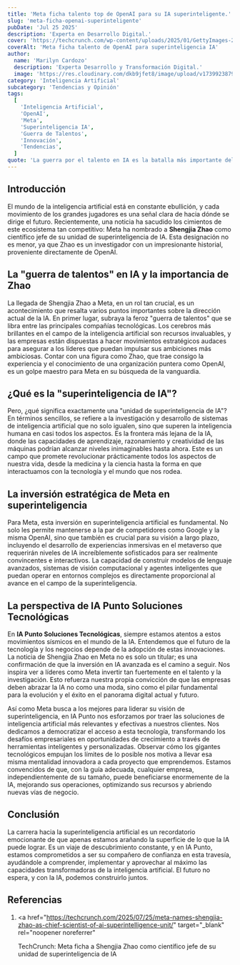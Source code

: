 ```yaml
---
title: 'Meta ficha talento top de OpenAI para su IA superinteligente.'
slug: 'meta-ficha-openai-superinteligente'
pubDate: 'Jul 25 2025'
description: 'Experta en Desarrollo Digital.'
cover: 'https://techcrunch.com/wp-content/uploads/2025/01/GettyImages-2173579488.jpg'
coverAlt: 'Meta ficha talento de OpenAI para superinteligencia IA'
author:
  name: 'Marilyn Cardozo'
  description: 'Experta Desarrollo y Transformación Digital.'
  image: 'https://res.cloudinary.com/dkb9jfet8/image/upload/v1739923879/marilyn_s2mi4a.png'
category: 'Inteligencia Artificial'
subcategory: 'Tendencias y Opinión'
tags:
  [
    'Inteligencia Artificial',
    'OpenAI',
    'Meta',
    'Superinteligencia IA',
    'Guerra de Talentos',
    'Innovación',
    'Tendencias',
  ]
quote: 'La guerra por el talento en IA es la batalla más importante del siglo XXI.'
---
```


<h2 id="introduccion">Introducción</h2>

El mundo de la inteligencia artificial está en constante ebullición, y cada movimiento de los grandes jugadores es una señal clara de hacia dónde se dirige el futuro. Recientemente, una noticia ha sacudido los cimientos de este ecosistema tan competitivo: Meta ha nombrado a <strong>Shengjia Zhao</strong> como científico jefe de su unidad de superinteligencia de IA. Esta designación no es menor, ya que Zhao es un investigador con un impresionante historial, proveniente directamente de OpenAI.

<h2 id="la-guerra-de-talentos-en-ia-y-la-importancia-de-zhao">
  La "guerra de talentos" en IA y la importancia de Zhao
</h2>

La llegada de Shengjia Zhao a Meta, en un rol tan crucial, es un acontecimiento que resalta varios puntos importantes sobre la dirección actual de la IA. En primer lugar, subraya la feroz "guerra de talentos" que se libra entre las principales compañías tecnológicas. Los cerebros más brillantes en el campo de la inteligencia artificial son recursos invaluables, y las empresas están dispuestas a hacer movimientos estratégicos audaces para asegurar a los líderes que puedan impulsar sus ambiciones más ambiciosas. Contar con una figura como Zhao, que trae consigo la experiencia y el conocimiento de una organización puntera como OpenAI, es un golpe maestro para Meta en su búsqueda de la vanguardia.

<h2 id="que-es-la-superinteligencia-de-ia">
  ¿Qué es la "superinteligencia de IA"?
</h2>

Pero, ¿qué significa exactamente una "unidad de superinteligencia de IA"? En términos sencillos, se refiere a la investigación y desarrollo de sistemas de inteligencia artificial que no solo igualen, sino que superen la inteligencia humana en casi todos los aspectos. Es la frontera más lejana de la IA, donde las capacidades de aprendizaje, razonamiento y creatividad de las máquinas podrían alcanzar niveles inimaginables hasta ahora. Este es un campo que promete revolucionar prácticamente todos los aspectos de nuestra vida, desde la medicina y la ciencia hasta la forma en que interactuamos con la tecnología y el mundo que nos rodea.

<h2 id="la-inversion-estrategica-de-meta-en-superinteligencia">
  La inversión estratégica de Meta en superinteligencia
</h2>

Para Meta, esta inversión en superinteligencia artificial es fundamental. No solo les permite mantenerse a la par de competidores como Google y la misma OpenAI, sino que también es crucial para su visión a largo plazo, incluyendo el desarrollo de experiencias inmersivas en el metaverso que requerirán niveles de IA increíblemente sofisticados para ser realmente convincentes e interactivos. La capacidad de construir modelos de lenguaje avanzados, sistemas de visión computacional y agentes inteligentes que puedan operar en entornos complejos es directamente proporcional al avance en el campo de la superinteligencia.

<h2 id="la-perspectiva-de-ia-punto-soluciones-tecnologicas">
  La perspectiva de IA Punto Soluciones Tecnológicas
</h2>

En <strong>IA Punto Soluciones Tecnológicas</strong>, siempre estamos atentos a estos movimientos sísmicos en el mundo de la IA. Entendemos que el futuro de la tecnología y los negocios depende de la adopción de estas innovaciones. La noticia de Shengjia Zhao en Meta no es solo un titular; es una confirmación de que la inversión en IA avanzada es el camino a seguir. Nos inspira ver a líderes como Meta invertir tan fuertemente en el talento y la investigación. Esto refuerza nuestra propia convicción de que las empresas deben abrazar la IA no como una moda, sino como el pilar fundamental para la evolución y el éxito en el panorama digital actual y futuro.

Así como Meta busca a los mejores para liderar su visión de superinteligencia, en IA Punto nos esforzamos por traer las soluciones de inteligencia artificial más relevantes y efectivas a nuestros clientes. Nos dedicamos a democratizar el acceso a esta tecnología, transformando los desafíos empresariales en oportunidades de crecimiento a través de herramientas inteligentes y personalizadas. Observar cómo los gigantes tecnológicos empujan los límites de lo posible nos motiva a llevar esa misma mentalidad innovadora a cada proyecto que emprendemos. Estamos convencidos de que, con la guía adecuada, cualquier empresa, independientemente de su tamaño, puede beneficiarse enormemente de la IA, mejorando sus operaciones, optimizando sus recursos y abriendo nuevas vías de negocio.

<h2 id="conclusion">Conclusión</h2>

La carrera hacia la superinteligencia artificial es un recordatorio emocionante de que apenas estamos arañando la superficie de lo que la IA puede lograr. Es un viaje de descubrimiento constante, y en IA Punto, estamos comprometidos a ser su compañero de confianza en esta travesía, ayudándole a comprender, implementar y aprovechar al máximo las capacidades transformadoras de la inteligencia artificial. El futuro no espera, y con la IA, podemos construirlo juntos.

<h2 id="referencias">Referencias</h2>

1.  <a
      href="https://techcrunch.com/2025/07/25/meta-names-shengjia-zhao-as-chief-scientist-of-ai-superintelligence-unit/"
      target="_blank"
      rel="noopener noreferrer"
    >
      TechCrunch: Meta ficha a Shengjia Zhao como científico jefe de su unidad
      de superinteligencia de IA
    </a>

